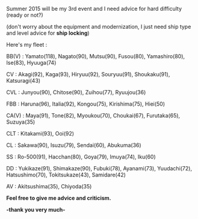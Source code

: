 Summer 2015 will be my 3rd event and I need advice for hard difficulty (ready or not?)

(don't worry about the equipment and modernization, I just need ship type and level advice for '''ship locking''')

Here's my fleet :

BB(V) : Yamato(118), Nagato(90), Mutsu(90), Fusou(80), Yamashiro(80), Ise(83), Hyuuga(74)

CV : Akagi(92), Kaga(93), Hiryuu(92), Souryuu(91), Shoukaku(91), Katsuragi(43)

CVL : Junyou(90), Chitose(90), Zuihou(77), Ryuujou(36)

FBB : Haruna(96), Italia(92), Kongou(75), Kirishima(75), Hiei(50)

CA(V) : Maya(91), Tone(82), Myoukou(70), Choukai(67), Furutaka(65), Suzuya(35)

CLT : Kitakami(93), Ooi(92)

CL : Sakawa(90), Isuzu(79), Sendai(60), Abukuma(36)

SS : Ro-500(91), Hacchan(80), Goya(79), Imuya(74), Iku(60)

DD : Yukikaze(91), Shimakaze(90), Fubuki(78), Ayanami(73), Yuudachi(72), Hatsushimo(70), Tokitsukaze(43), Samidare(42)

AV : Akitsushima(35), Chiyoda(35)

'''Feel free to give me advice and criticism.'''

'''-thank you very much-'''<ac_metadata title="Am I ready for Hard Difficulty?"> </ac_metadata>